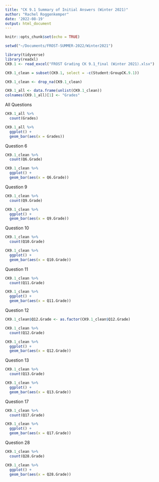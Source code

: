 ```yaml
---
title: "CK 9.1 Summary of Initial Answers (Winter 2021)"
author: "Rachel Roggenkemper"
date: '2022-08-19'
output: html_document
---
```


```r
knitr::opts_chunk$set(echo = TRUE)
```

```r
setwd("~/Documents/FROST-SUMMER-2022/Winter2021")

library(tidyverse)
library(readxl)  
CK9.1 <- read_excel("FROST Grading CK 9.1_final (Winter 2021).xlsx")
```

```r
CK9.1_clean = subset(CK9.1, select = -c(Student:GroupCK.9.1))

CK9.1_clean <- drop_na(CK9.1_clean)
```

```r
CK9.1_all <- data.frame(unlist(CK9.1_clean))
colnames(CK9.1_all)[1] <- "Grades"
```


All Questions 
```r
CK9.1_all %>%
  count(Grades)
```

```r
CK9.1_all %>%
  ggplot() +
  geom_bar(aes(x = Grades))
```


Question 6
```r
CK9.1_clean %>%
  count(Q6.Grade)
```

```r
CK9.1_clean %>%
  ggplot() +
  geom_bar(aes(x = Q6.Grade))
```


Question 9
```r
CK9.1_clean %>%
  count(Q9.Grade)
```

```r
CK9.1_clean %>%
  ggplot() +
  geom_bar(aes(x = Q9.Grade))
```


Question 10
```r
CK9.1_clean %>%
  count(Q10.Grade)
```

```r
CK9.1_clean %>%
  ggplot() +
  geom_bar(aes(x = Q10.Grade))
```


Question 11
```r
CK9.1_clean %>%
  count(Q11.Grade)
```

```r
CK9.1_clean %>%
  ggplot() +
  geom_bar(aes(x = Q11.Grade))
```


Question 12
```r
CK9.1_clean$Q12.Grade <- as.factor(CK9.1_clean$Q12.Grade)

CK9.1_clean %>%
  count(Q12.Grade)
```

```r
CK9.1_clean %>%
  ggplot() +
  geom_bar(aes(x = Q12.Grade))
```


Question 13
```r
CK9.1_clean %>%
  count(Q13.Grade)
```

```r
CK9.1_clean %>%
  ggplot() +
  geom_bar(aes(x = Q13.Grade))
```


Question 17
```r
CK9.1_clean %>%
  count(Q17.Grade)
```

```r
CK9.1_clean %>%
  ggplot() +
  geom_bar(aes(x = Q17.Grade))
```


Question 28
```r
CK9.1_clean %>%
  count(Q28.Grade)
```

```r
CK9.1_clean %>%
  ggplot() +
  geom_bar(aes(x = Q28.Grade))
```





